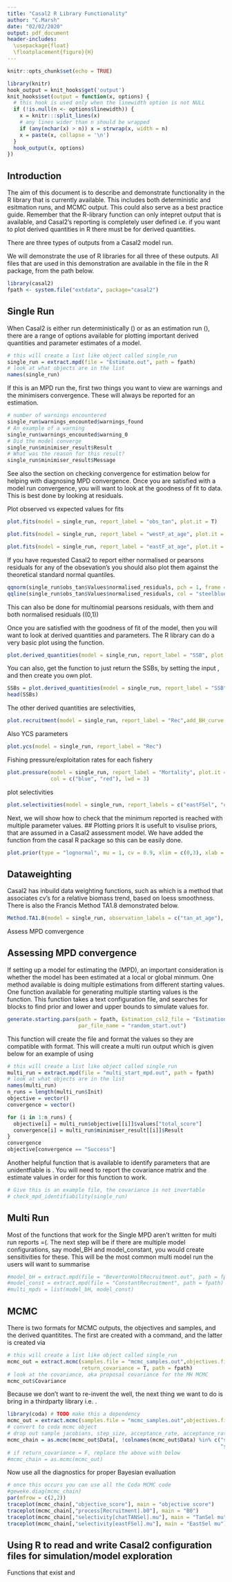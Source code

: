 ```yaml
---
title: "Casal2 R Library Functionality"
author: "C.Marsh"
date: "02/02/2020"
output: pdf_document
header-includes:
  \usepackage{float}
  \floatplacement{figure}{H}
---
```


```r
knitr::opts_chunk$set(echo = TRUE)
```


```r
library(knitr)
hook_output = knit_hooks$get('output')
knit_hooks$set(output = function(x, options) {
  # this hook is used only when the linewidth option is not NULL
  if (!is.null(n <- options$linewidth)) {
    x = knitr:::split_lines(x)
    # any lines wider than n should be wrapped
    if (any(nchar(x) > n)) x = strwrap(x, width = n)
    x = paste(x, collapse = '\n')
  }
  hook_output(x, options)
})
```
## Introduction
The aim of this document is to describe and demonstrate functionality in the R library that is currently available. This includes both deterministic and esitmation runs, and MCMC output. This could also serve as a best practice guide. Remember that the R-library function can only intepret output that is available, and Casal2's reporting is completely user defined i.e. if you want to plot derived quantities in R there must be \texttt{@report} for derived quantities.


There are three types of outputs from a Casal2 model run.

\begin{itemize}
  \item a single MPD run (\texttt{-r} or \texttt{-e})
  \item a multirun MPD run \texttt{-r -i multi\_par\_file.out}, \texttt{-e -i multi\_par\_file.out}, \texttt{-p} or \texttt{-s 10}
  \item MCMC run \texttt{-m}
\end{itemize}

We will demonstrate the use of R libraries for all three of these outputs. All files that are used in this demonstration are available in the \texttt{extdata} file in the \texttt{casal2} R package, from the path below.


```r
library(casal2)
fpath <- system.file("extdata", package="casal2")
```



## Single Run
When Casal2 is either run deterministically (\texttt{casal2 -r}) or as an estimation run (\texttt{casal2 -e}), there are a range of options available for plotting important derived quantities and parameter estimates of a model.

```r
# this will create a list like object called single_run
single_run = extract.mpd(file = "Estimate.out", path = fpath)
# look at what objects are in the list
names(single_run)
```

If this is an MPD run the, first two things you want to view are warnings and the minimisers convergence. These will always be reported for an estimation.

```r
# number of warnings encountered
single_run$warnings_encounted$warnings_found
# An example of a warning
single_run$warnings_encounted$warning_0
# Did the model converge
single_run$minimiser_result$Result
# What was the reason for this result?
single_run$minimiser_result$Message
```

See also the section on checking convergence for estimation below for helping with diagnosing MPD convergence. Once you are satisfied with a model run convergence, you will want to look at the goodness of fit to data. This is best done by looking at residuals.

Plot observed vs expected values for fits
```r
plot.fits(model = single_run, report_label = "obs_tan", plot.it = T)
```

```r
plot.fits(model = single_run, report_label = "westF_at_age", plot.it = T)
```

```r
plot.fits(model = single_run, report_label = "eastF_at_age", plot.it = T)
```

If you have requested Casal2 to report either normalised or pearsons residuals for any of the obsevation's you should also plot them against the theoretical standard normal quantiles.

```r
qqnorm(single_run$obs_tan$Values$normalised_residuals, pch = 1, frame = FALSE)
qqline(single_run$obs_tan$Values$normalised_residuals, col = "steelblue", lwd = 2)
```

This can also be done for multinomial pearsons residuals, with them and both normalised residuals \(\mathcal{N}(0,1)\)


Once you are satisfied with the goodness of fit of the model, then you will want to look at derived quantities and parameters. The R library can do a very basic plot using the \texttt{plot.derived_quantities()} function.

```r
plot.derived_quantities(model = single_run, report_label = "SSB", plot.it = T)
```

You can also, get the function to just return the SSBs, by setting the input \texttt{plot.it = F}, and then create you own plot.

```r
SSBs = plot.derived_quantities(model = single_run, report_label = "SSB", plot.it = F)
head(SSBs)
```

The other derived quantities are selectivities,


```r
plot.recruitment(model = single_run, report_label = "Rec",add_BH_curve = TRUE)
```
Also YCS parameters
```r
plot.ycs(model = single_run, report_label = "Rec")
```
Fishing pressure/exploitation rates for each fishery
```r
plot.pressure(model = single_run, report_label = "Mortality", plot.it = T, 
              col = c("blue", "red"), lwd = 3)
```

plot selectivities
```r
plot.selectivities(model = single_run, report_labels = c("eastFSel", "chatTANSel", "westFSel"), col = c("blue", "red", "black"), lwd = 3)
```

Next, we will show how to check that the minimum reported is reached with multiple parameter values.
## Plotting priors
It is usefult to visulise priors, that are assumed in a Casal2 assessment model. We have added the \texttt{plot.prio()} function from the casal R package so this can be easily done.



```r
plot.prior(type = "lognormal", mu = 1, cv = 0.9, xlim = c(0,3), xlab = "YCS", ylim = c(0,1), bounds = c(0,3))
```


## Dataweighting 
Casal2 has inbuild data weighting functions, such as \texttt{ CV.for.CPUE} which is a method that associates cv's for a relative biomass trend, based on loess smoothness. There is also the Francis Method TA1.8 \texttt{Method.TA1.8()} demonstrated below.


```r
Method.TA1.8(model = single_run, observation_labels = c("tan_at_age"), plot.it = T)
```
Assess MPD comvergence


## Assessing MPD convergence
If setting up a model for estimating the \textit{Maximum Posterior Density} (MPD), an important consideration is whether the model has been estimated at a local or global minmum. One method available is doing multiple estimations from different starting values. One function available for generating multiple starting values is the \texttt{generate.starting.pars()} function. This function takes a text configuration file, and searches for \texttt{@estimate} blocks to find prior and lower and upper bounds to simulate values for.

```r
generate.starting.pars(path = fpath, Estimation_csl2_file = "Estimation.csl2",N = 10, 
                       par_file_name = "random_start.out")
```

This function will create the file \texttt{random\_start.out} and format the values so they are compatible with \texttt{casal2 -e -i random\_start.out > multi_start_mpd.out} format. This will create a multi run output which is given below for an example of using


```r
# this will create a list like object called single_run
multi_run = extract.mpd(file = "multi_start_mpd.out", path = fpath)
# look at what objects are in the list
names(multi_run)
n_runs = length(multi_run$Init)
objective = vector()
convergence = vector()

for (i in 1:n_runs) {
  objective[i] = multi_run$objective[[i]]$values["total_score"]
  convergence[i] = multi_run$minimiser_result[[i]]$Result
}
convergence
objective[convergence == "Success"]
```

Another helpful function that is available to identify parameters that are unidentfiable is \texttt{check_mpd_identifiability()}. You will need to report the covariance matrix and the estimate values in order for this function to work.




```r
# Give this is an example file, the covariance is not invertable
# check_mpd_identifiability(single_run)
```

## Multi Run\label{sec:multirun}
Most of the functions that work for the Single MPD aren't written for multi run reports =(. The next step will be if there are multiple model configurations, say model_BH and model_constant, you would create sensitivities for these. This will be the most common multi model run the users will want to summarise

```r
#model_bH = extract.mpd(file = "BevertonHoltRecruitment.out", path = fpath)
#model_const = extract.mpd(file = "ConstantRecruitment", path = fpath)
#multi_mpds = list(model_bH, model_const)

```


## MCMC 
There is two formats for MCMC outputs, the objectives and samples, and the derived quantitites. The first are created with a \texttt{casal2 -m} command, and the latter is created via \texttt{casal2 -r --tabular -i mcmc\_samples.out}




```r
# this will create a list like object called single_run
mcmc_out = extract.mcmc(samples.file = "mcmc_samples.out",objectives.file = "mcmc_objectives.out",
                        return_covariance = T, path = fpath)
# look at the covariance, aka proposal covariance for the MH MCMC
mcmc_out$Covariance
```

Because we don't want to re-invent the well, the next thing we want to do is bring in a thirdparty library i.e. \texttt{coda}.

```r
library(coda) # TODO make this a dependency
mcmc_out = extract.mcmc(samples.file = "mcmc_samples.out",objectives.file = "mcmc_objectives.out",return_covariance = T, path = fpath)
# convert to coda mcmc object
# drop out sample jacobians, step_size, acceptance_rate, acceptance_rate_since_adapt
mcmc_chain = as.mcmc(mcmc_out$Data[, !colnames(mcmc_out$Data) %in% c("sample", "jacobians", 
                                                                     "step_size", "acceptance_rate", "penalties", "acceptance_rate_since_adapt")])
# if return_covariance = F, replace the above with below
#mcmc_chain = as.mcmc(mcmc_out)
```
Now use all the diagnostics for proper Bayesian evailuation

```r
# once this occurs you can use all the Coda MCMC code
#geweke.diag(mcmc_chain)
par(mfrow = c(2,2))
traceplot(mcmc_chain[,"objective_score"], main = "objective score")
traceplot(mcmc_chain[,"process[Recruitment].b0"], main = "B0")
traceplot(mcmc_chain[,"selectivity[chatTANSel].mu"], main = "TanSel mu")
traceplot(mcmc_chain[,"selectivity[eastFSel].mu"], main = "EastSel mu")
```

## Using R to read and write Casal2 configuration files for simulation/model exploration

Functions that exist \texttt{write.csl2.file()} and \texttt{read.csl2.file()}

